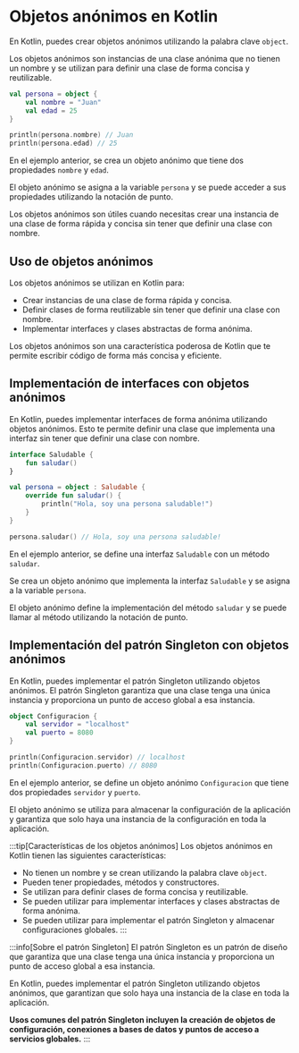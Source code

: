 
# Objetos anónimos en Kotlin

En Kotlin, puedes crear objetos anónimos utilizando la palabra clave `object`. 

Los objetos anónimos son instancias de una clase anónima que no tienen un nombre y se utilizan para definir una clase de forma concisa y reutilizable.

```kotlin
val persona = object {
    val nombre = "Juan"
    val edad = 25
}

println(persona.nombre) // Juan
println(persona.edad) // 25
```

En el ejemplo anterior, se crea un objeto anónimo que tiene dos propiedades `nombre` y `edad`. 

El objeto anónimo se asigna a la variable `persona` y se puede acceder a sus propiedades utilizando la notación de punto.

Los objetos anónimos son útiles cuando necesitas crear una instancia de una clase de forma rápida y concisa sin tener que definir una clase con nombre.

## Uso de objetos anónimos

Los objetos anónimos se utilizan en Kotlin para:

- Crear instancias de una clase de forma rápida y concisa.
- Definir clases de forma reutilizable sin tener que definir una clase con nombre.
- Implementar interfaces y clases abstractas de forma anónima.

Los objetos anónimos son una característica poderosa de Kotlin que te permite escribir código de forma más concisa y eficiente.

## Implementación de interfaces con objetos anónimos

En Kotlin, puedes implementar interfaces de forma anónima utilizando objetos anónimos. Esto te permite definir una clase que implementa una interfaz sin tener que definir una clase con nombre.

```kotlin
interface Saludable {
    fun saludar()
}

val persona = object : Saludable {
    override fun saludar() {
        println("Hola, soy una persona saludable!")
    }
}

persona.saludar() // Hola, soy una persona saludable!
```

En el ejemplo anterior, se define una interfaz `Saludable` con un método `saludar`.

Se crea un objeto anónimo que implementa la interfaz `Saludable` y se asigna a la variable `persona`.

El objeto anónimo define la implementación del método `saludar` y se puede llamar al método utilizando la notación de punto.

## Implementación del patrón Singleton con objetos anónimos

En Kotlin, puedes implementar el patrón Singleton utilizando objetos anónimos. El patrón Singleton garantiza que una clase tenga una única instancia y proporciona un punto de acceso global a esa instancia.

```kotlin
object Configuracion {
    val servidor = "localhost"
    val puerto = 8080
}

println(Configuracion.servidor) // localhost
println(Configuracion.puerto) // 8080
```

En el ejemplo anterior, se define un objeto anónimo `Configuracion` que tiene dos propiedades `servidor` y `puerto`.

El objeto anónimo se utiliza para almacenar la configuración de la aplicación y garantiza que solo haya una instancia de la configuración en toda la aplicación.

:::tip[Características de los objetos anónimos]
Los objetos anónimos en Kotlin tienen las siguientes características:

- No tienen un nombre y se crean utilizando la palabra clave `object`.
- Pueden tener propiedades, métodos y constructores.
- Se utilizan para definir clases de forma concisa y reutilizable.
- Se pueden utilizar para implementar interfaces y clases abstractas de forma anónima.
- Se pueden utilizar para implementar el patrón Singleton y almacenar configuraciones globales.
:::

:::info[Sobre el patrón Singleton]
El patrón Singleton es un patrón de diseño que garantiza que una clase tenga una única instancia y proporciona un punto de acceso global a esa instancia.

En Kotlin, puedes implementar el patrón Singleton utilizando objetos anónimos, que garantizan que solo haya una instancia de la clase en toda la aplicación.

**Usos comunes del patrón Singleton incluyen la creación de objetos de configuración, conexiones a bases de datos y puntos de acceso a servicios globales.**
:::


